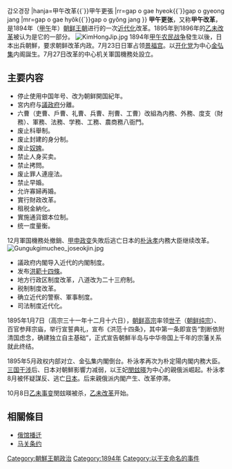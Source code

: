 {{Infobox Korean name
|hangul=갑오개혁{{`}}갑오경장
|hanja=甲午改革{{`}}甲午更張
|rr=gap o gae hyeok{{`}}gap o gyeong jang
|mr=gap o gae hyŏk{{`}}gap o gyŏng jang  
}}
'''甲午更张'''，又称'''甲午改革'''，是1894年（[[甲午|甲午]]年）[[朝鲜王朝|朝鲜王朝]]进行的一次[[近代化|近代化]]改革。1895年到1896年的[[乙未改革|乙未改革]]被认为是它的一部分。
[[File:KimHongJip.jpg|thumb]]
1894年[[甲午农民战争|甲午农民战争]]發生以後，日本出兵朝鮮，要求朝鲜改革内政。7月23日日軍占领[[景福宫|景福宫]]。以[[开化党|开化党]]为中心[[金弘集_(朝鲜)|金弘集]]内阁誕生。7月27日改革的中心机关軍国機務处設立。
== 主要内容 ==
*停止使用中国年号、改为朝鲜開国紀年。
*宮内府与[[議政府|議政府]]分離。
*六曹（吏曹、戶曹、礼曹、兵曹、刑曹、工曹）改組為内務、外務、度支（財務）、軍務、法務、学務、工務、農商務八衙門。
*废止科舉制。
*废止封建的身分制。
*废止[[奴婢|奴婢]]。
*禁止人身买卖。
*禁止拷問。
*废止罪人連座法。
*禁止早婚。
*允许寡婦再婚。
*實行財政改革。
*租税金納化。
*實施通貨銀本位制。
*统一度量衡。
12月軍国機務处撤銷、[[甲申政变|甲申政变]]失敗后逃亡日本的[[朴泳孝|朴泳孝]]内務大臣继续改革。
[[File:Gungukgimucheo_joseokjin.jpg|thumb]]
*議政府内閣导入近代的内閣制度。
*发布[[洪範十四條|洪範十四條]]。
*地方行政区制度改革，八道改为二十三府制。
*税制制度改革。
*确立近代的警察、軍事制度。
*司法制度近代化。
1895年1月7日（高宗三十一年十二月十六日），[[朝鲜高宗|朝鲜高宗]]率领[[世子|世子]]（[[朝鲜纯宗|朝鲜纯宗]]）、百官参拜宗庙，举行宣誓典礼，宣布《洪范十四条》，其中第一条即宣告“割断依附清国虑念，确建独立自主基础”，正式宣告朝鮮半岛与中华帝国上千年的宗藩关系就此终结。

1895年5月政权内部对立、金弘集内閣倒台。朴泳孝再次为朴定陽内閣内務大臣。[[三国干涉|三国干涉]]后、日本对朝鮮影響力减弱，以王妃[[閔玆暎|閔玆暎]]为中心的親俄派崛起。朴泳孝8月被怀疑謀反、逃亡[[日本|日本]]。后来親俄派内閣产生、改革停滞。

10月8日[[乙未事变|乙未事变]]閔玆暎被杀，[[乙未改革|乙未改革]]开始。

== 相關條目 ==
*[[俄馆播迁|俄馆播迁]]
*[[马关条约|马关条约]]

{{甲午战争}}
{{李氏朝鲜历史事件}}
[[Category:朝鮮王朝政治|Category:朝鮮王朝政治]]
[[Category:1894年|Category:1894年]]
[[Category:以干支命名的事件|Category:以干支命名的事件]]